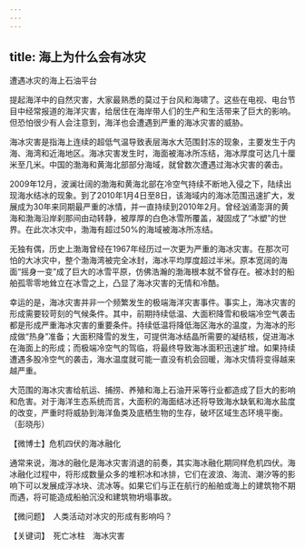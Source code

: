```yaml
---
---
---
```

title: 海上为什么会有冰灾
---




遭遇冰灾的海上石油平台



提起海洋中的自然灾害，大家最熟悉的莫过于台风和海啸了。这些在电视、电台节目中经常报道的海洋灾害，给居住在海岸带人们的生产和生活带来了巨大的影响。但恐怕很少有人会注意到，海洋也会遭遇到严重的海冰灾害的威胁。

海冰灾害是指海上连续的超低气温导致表层海水大范围封冻的现象，主要发生于内海、海湾和近海地区。海冰灾害发生时，海面被海冰所冻结，海冰厚度可达几十厘米至几米。中国的渤海和黄海北部部分海域，就曾数次遭遇过海冰灾害的袭击。

2009年12月，波澜壮阔的渤海和黄海北部在冷空气持续不断地入侵之下，陆续出现海水结冰的现象。到了2010年1月4日至8日，该海域内的海冰范围迅速扩大，发展成为30年来同期最严重的冰情，并一直持续到2010年2月。曾经汹涌澎湃的黄海和渤海沿岸刹那间由动转静，被厚厚的白色冰雪所覆盖，凝固成了“冰塑”的世界。在此次冰灾中，渤海有超过50%的海域被海冰所冻结。

无独有偶，历史上渤海曾经在1967年经历过一次更为严重的海冰灾害。在那次可怕的大冰灾中，整个渤海湾被完全冰封，海冰平均厚度超过半米。原本宽阔的海面“摇身一变”成了巨大的冰雪平原，仿佛浩瀚的渤海根本就不曾存在。被冰封的船舶孤零零地耸立在冰雪之上，凸显了海冰灾害的无情和冷酷。

幸运的是，海冰灾害并非一个频繁发生的极端海洋灾害事件。事实上，海冰灾害的形成需要较苛刻的气候条件。其中，前期持续低温、大面积降雪和极端冷空气袭击都是形成严重海冰灾害的重要条件。持续低温将降低海区海水的温度，为海冰的形成做“热身”准备；大面积降雪的发生，可提供海冰结晶所需要的凝结核，促进海冰在海面上的形成；而极端冷空气的驾临，将最终导致海冰面积迅速扩增。如果持续遭遇多股冷空气的袭击，海水温度就可能一直没有机会回暖，海冰灾情将变得越来越严重。

大范围的海冰灾害给航运、捕捞、养殖和海上石油开采等行业都造成了巨大的影响和危害。对于海洋生态系统而言，大面积的海面结冰还将导致海水缺氧和海水盐度的改变，严重时将威胁到海洋鱼类及底栖生物的生存，破坏区域生态环境平衡。（彭晓彤）





【微博士】危机四伏的海冰融化

通常来说，海冰的融化是海冰灾害消退的前奏，其实海冰融化期同样危机四伏。海冰融化过程中，将形成数量众多的堆积冰和冰排，它们在波浪、海流、潮汐等的影响下可以发展成浮冰块、流冰等。如果它们与正在航行的船舶或海上的建筑物不期而遇，将可能造成船舶沉没和建筑物坍塌事故。

【微问题】　人类活动对冰灾的形成有影响吗？

【关键词】　死亡冰柱　海冰灾害